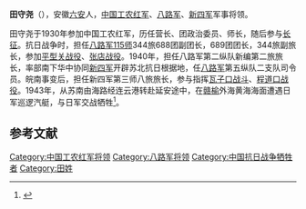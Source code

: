 '''田守尧'''（{{bd|1914年||1943年|catIdx=}}），安徽[[六安|六安]]人，[[中国工农红军|中国工农红军]]、[[八路军|八路军]]、[[新四军|新四军]]军事将领。

田守尧于1930年参加中国工农红军，历任营长、团政治委员、师长，随后参与[[长征|长征]]。抗日战争时，担任[[八路军|八路军]][[115师|115师]]344旅688团副团长，689团团长，344旅副旅长，参加[[平型关战役|平型关战役]]、[[张店战役|张店战役]]。1940年，担任八路军第二纵队新编第二旅旅长，率部南下华中协同[[新四军|新四军]]开辟苏北抗日根据地，任[[八路军|八路军]]第五纵队二支队司令员。皖南事变后，担任新四军第三师八旅旅长，参与指挥[[瓦子口战斗|瓦子口战斗]]、[[程道口战役|程道口战役]]。1943年，从苏南由海路经连云港转赴延安途中，在[[赣榆县|赣榆]]外海黄海海面遭遇日军巡逻汽艇，与日军交战牺牲<ref>{{Cite web |url=http://news.xinhuanet.com/newscenter/2005-10/09/content_3597492.htm |title=永远的丰碑：艰难百战壮山河━━田守尧 |accessdate=2011-03-20 |archive-date=2011-11-29 |archive-url=https://web.archive.org/web/20111129105338/http://news.xinhuanet.com/newscenter/2005-10/09/content_3597492.htm |dead-url=no }}</ref>。

==参考文献==
<div class="references-small">
<references></references>
</div>

{{中国军事人物小作品}}
[[Category:中国工农红军将领|Category:中国工农红军将领]]
[[Category:八路军将领|Category:八路军将领]]
[[Category:中国抗日战争牺牲者|Category:中国抗日战争牺牲者]]
[[Category:田姓|Category:田姓]]